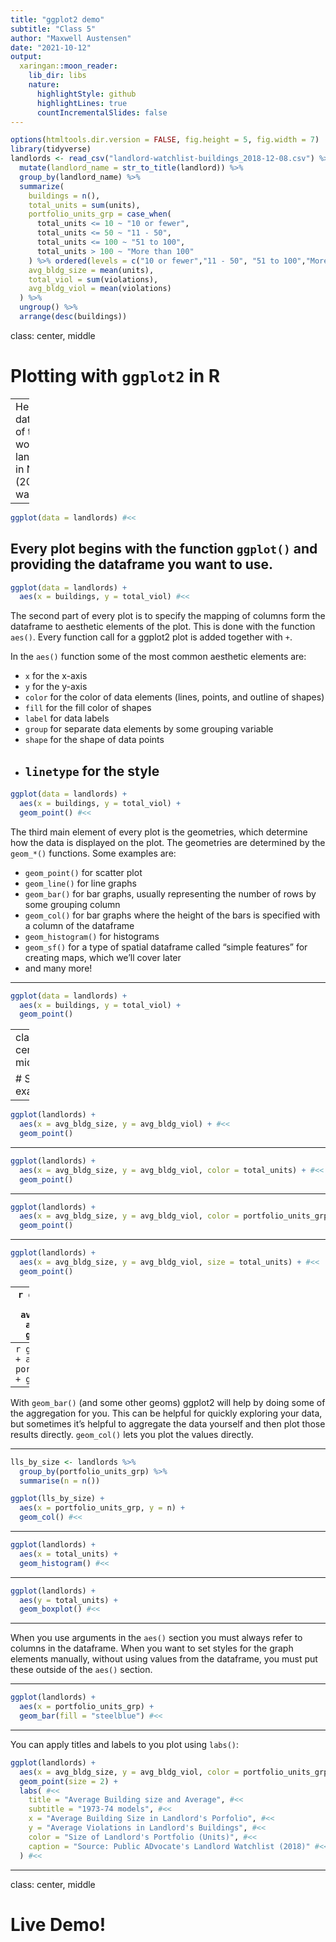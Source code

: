 ```yaml
---
title: "ggplot2 demo"
subtitle: "Class 5"
author: "Maxwell Austensen"
date: "2021-10-12"
output:
  xaringan::moon_reader:
    lib_dir: libs
    nature:
      highlightStyle: github
      highlightLines: true
      countIncrementalSlides: false
---
```


```r
options(htmltools.dir.version = FALSE, fig.height = 5, fig.width = 7)
library(tidyverse)
landlords <- read_csv("landlord-watchlist-buildings_2018-12-08.csv") %>% 
  mutate(landlord_name = str_to_title(landlord)) %>% 
  group_by(landlord_name) %>% 
  summarize(
    buildings = n(),
    total_units = sum(units),
    portfolio_units_grp = case_when(
      total_units <= 10 ~ "10 or fewer",
      total_units <= 50 ~ "11 - 50",
      total_units <= 100 ~ "51 to 100",
      total_units > 100 ~ "More than 100"
    ) %>% ordered(levels = c("10 or fewer","11 - 50", "51 to 100","More than 100")),
    avg_bldg_size = mean(units),
    total_viol = sum(violations),
    avg_bldg_viol = mean(violations)
  ) %>% 
  ungroup() %>% 
  arrange(desc(buildings))

```


class: center, middle

# Plotting with `ggplot2` in **R**

---
Here is a dataset of the worst landlords in NYC (2018 watchlist)
```r
glimpse(landlords)
```

---

```r
ggplot(data = landlords) #<<
```

Every plot begins with the function `ggplot()` and providing the dataframe you want to use. 
---

```r
ggplot(data = landlords) + 
  aes(x = buildings, y = total_viol) #<<
```

The second part of every plot is to specify the mapping of columns form the dataframe to aesthetic elements of the plot. This is done with the function `aes()`. Every function call for a ggplot2 plot is added together with `+`.

In the `aes()` function some of the most common aesthetic elements are:

* `x` for the x-axis
* `y` for the y-axis
* `color` for the color of data elements (lines, points, and outline of shapes)
* `fill` for the fill color of shapes
* `label` for data labels
* `group` for separate data elements by some grouping variable
* `shape` for the shape of data points
* `linetype` for the style
---

```r
ggplot(data = landlords) + 
  aes(x = buildings, y = total_viol) + 
  geom_point() #<<
```

The third main element of every plot is the geometries, which determine how the data is displayed on the plot. The geometries are determined by the `geom_*()` functions. Some examples are:

* `geom_point()` for scatter plot
* `geom_line()` for line graphs
* `geom_bar()` for bar graphs, usually representing the number of rows by some grouping column
* `geom_col()` for bar graphs where the height of the bars is specified with a column of the dataframe
* `geom_histogram()` for histograms
* `geom_sf()` for a type of spatial dataframe called "simple features" for creating maps, which we'll cover later
* and many more!

---

```r
ggplot(data = landlords) + 
  aes(x = buildings, y = total_viol) + 
  geom_point()
```

---
class: center, middle

# Some examples
---

```r
ggplot(landlords) + 
  aes(x = avg_bldg_size, y = avg_bldg_viol) + #<<
  geom_point()
```

---

```r
ggplot(landlords) + 
  aes(x = avg_bldg_size, y = avg_bldg_viol, color = total_units) + #<<
  geom_point()
```

---

```r
ggplot(landlords) + 
  aes(x = avg_bldg_size, y = avg_bldg_viol, color = portfolio_units_grp) + #<<
  geom_point()
```

---

```r
ggplot(landlords) + 
  aes(x = avg_bldg_size, y = avg_bldg_viol, size = total_units) + #<<
  geom_point()
```

---
```r
ggplot(landlords) + 
  aes(x = avg_bldg_size, y = avg_bldg_viol) + 
  geom_point() #<<
```

---
```r
ggplot(landlords) + 
  aes(x = portfolio_units_grp) + 
  geom_bar() #<<
```

---
With `geom_bar()` (and some other geoms) ggplot2 will help by doing some of the aggregation for you. This can be helpful for quickly exploring your data, but sometimes it's helpful to aggregate the data yourself and then plot those results directly. `geom_col()` lets you plot the values directly.

---

```r
lls_by_size <- landlords %>% 
  group_by(portfolio_units_grp) %>% 
  summarise(n = n())

ggplot(lls_by_size) + 
  aes(x = portfolio_units_grp, y = n) + 
  geom_col() #<<
```

---

```r
ggplot(landlords) + 
  aes(x = total_units) + 
  geom_histogram() #<<
```

---

```r
ggplot(landlords) + 
  aes(y = total_units) + 
  geom_boxplot() #<<
```

---

When you use arguments in the `aes()` section you must always refer to columns in the dataframe. When you want to set styles for the graph elements manually, without using values from the dataframe, you must put these outside of the `aes()` section. 

---

```r
ggplot(landlords) + 
  aes(x = portfolio_units_grp) + 
  geom_bar(fill = "steelblue") #<<
```

---

You can apply titles and labels to you plot using `labs()`:

```r
ggplot(landlords) + 
  aes(x = avg_bldg_size, y = avg_bldg_viol, color = portfolio_units_grp) +
  geom_point(size = 2) +
  labs( #<<
    title = "Average Building size and Average", #<<
    subtitle = "1973-74 models", #<<
    x = "Average Building Size in Landlord's Porfolio", #<<
    y = "Average Violations in Landlord's Buildings", #<<
    color = "Size of Landlord's Portfolio (Units)", #<<
    caption = "Source: Public ADvocate's Landlord Watchlist (2018)" #<<
  ) #<<
```

---
class: center, middle

# Live Demo!
